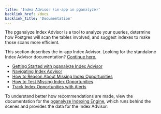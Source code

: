 ```yaml
---
title: 'Index Advisor (in-app in pganalyze)'
backlink_href: /docs
backlink_title: 'Documentation'
---
```


The pganalyze Index Advisor is a tool to analyze your queries, determine how Postgres
will scan the tables involved, and suggest indexes to make those scans more efficient.

This section describes the in-app Index Advisor. Looking for the standalone
Index Advisor documentation? [Continue here.](/docs/index-advisor/standalone)

 * [Getting Started with pganalyze Index Advisor](/docs/index-advisor/getting-started)
 * [Navigating Index Advisor](/docs/index-advisor/navigating)
 * [How to Reason About Missing Index Opportunities](/docs/index-advisor/reason-about-opportunities)
 * [How to Test Missing Index Opportunities](/docs/index-advisor/test-opportunities)
 * [Track Index Opportunities with Alerts](/docs/index-advisor/checks-and-alerts)
 
To understand better how recommendations are made, view the documentation for
the [pganalyze Indexing Engine](/docs/indexing-engine), which runs behind the
scenes and provides the data for the Index Advisor.
